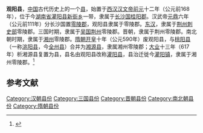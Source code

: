 '''观阳县'''，[[中国|中国]]古代历史上的一个[[县|县]]，始置于[[西汉|西汉]][[汉文帝|汉文帝]][[前元|前元]]十二年（公元前168年），位于今[[湖南省|湖南省]][[灌阳县|灌阳县]][[新街乡|新街乡]]一带，隶属于[[长沙国|长沙国]][[桂阳郡|桂阳郡]]。汉武帝[[元鼎|元鼎]]六年（公元前111年）分长沙国置[[零陵郡|零陵郡]]，观阳县隶属于零陵郡。[[东汉|东汉]]，隶属于[[荆州刺史部|荆州刺史部]]零陵郡。三国时期，隶属于[[吴国|吴国]][[荆州|荆州]]零陵郡。晋朝，隶属于荆州零陵郡。南北朝时期，隶属于[[湘州|湘州]]零陵郡。[[隋朝|隋朝]][[开皇|开皇]]十年（公元590年）废观阳县，与[[桃阳县|桃阳县]]（一称[[洮阳县|洮阳县]]，今[[全州县|全州县]]）合并为[[湘源县|湘源县]]，隶属湘州零陵郡；[[大业|大业]]十三年（617年）析湘源县复置为县，县名由观阳县改称[[灌阳县|灌阳县]]，县治迁徙今[[灌阳镇|灌阳镇]]，隶属于湘州零陵郡。<ref>{{cite web |title=灌阳历史沿革 | url=http://www.guanyang.gov.cn/zoujinguanyang/gyls/lsyg/201904/t20190426_1124865.html |website=灌阳县人民政府网站 |accessdate=2021-03-01}}</ref>

==参考文献==
{{reflist}}
[[Category:汉朝县份|Category:汉朝县份]]
[[Category:三国县份|Category:三国县份]]
[[Category:晋朝县份|Category:晋朝县份]]
[[Category:南北朝县份|Category:南北朝县份]]
[[Category:隋朝县份|Category:隋朝县份]]